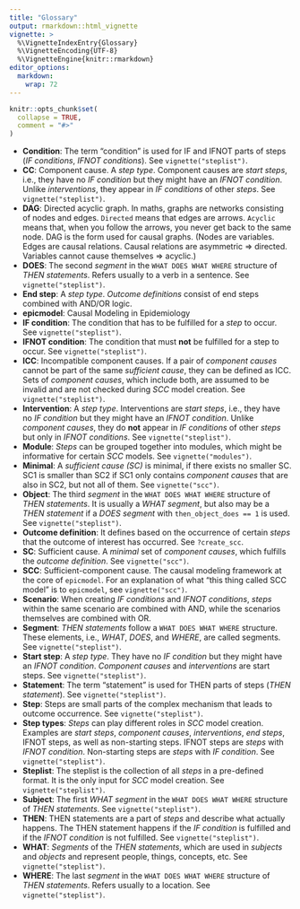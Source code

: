 ```yaml
---
title: "Glossary"
output: rmarkdown::html_vignette
vignette: >
  %\VignetteIndexEntry{Glossary}
  %\VignetteEncoding{UTF-8}
  %\VignetteEngine{knitr::rmarkdown}
editor_options: 
  markdown: 
    wrap: 72
---
```


```r
knitr::opts_chunk$set(
  collapse = TRUE,
  comment = "#>"
)
```

-   **Condition**: The term "condition" is used for IF and IFNOT parts
    of steps (*IF conditions*, *IFNOT conditions*). See
    `vignette("steplist")`.
-   **CC**: Component cause. A *step type*. Component causes are *start
    steps*, i.e., they have no *IF condition* but they might have an
    *IFNOT condition*. Unlike *interventions*, they appear in *IF
    conditions* of other *steps*. See `vignette("steplist")`.
-   **DAG**: Directed acyclic graph. In maths, graphs are
    networks consisting of nodes and edges. `Directed` means that edges
    are arrows. `Acyclic` means that, when you follow the arrows, you
    never get back to the same node. DAG is the form used for causal
    graphs. (Nodes are variables. Edges are causal relations. Causal
    relations are asymmetric =\> directed. Variables cannot cause
    themselves =\> acyclic.)
-   **DOES**: The second *segment* in the `WHAT DOES WHAT WHERE`
    structure of *THEN statements*. Refers usually to a verb in a
    sentence. See `vignette("steplist")`.
-   **End step**: A *step type*. *Outcome definitions* consist of end
    steps combined with AND/OR logic.
-   **epicmodel**: Causal Modeling in Epidemiology
-   **IF condition**: The condition that has to be fulfilled for a
    *step* to occur. See `vignette("steplist")`.
-   **IFNOT condition**: The condition that must **not** be fulfilled
    for a step to occur. See `vignette("steplist")`.
-   **ICC**: Incompatible component causes. If a pair of *component
    causes* cannot be part of the same *sufficient cause*, they can be
    defined as ICC. Sets of *component causes*, which include both, are
    assumed to be invalid and are not checked during *SCC* model
    creation. See `vignette("steplist")`.
-   **Intervention**: A *step type*. Interventions are *start steps*,
    i.e., they have no *IF condition* but they might have an *IFNOT
    condition*. Unlike *component causes*, they do **not** appear in *IF
    conditions* of other *steps* but only in *IFNOT conditions*. See
    `vignette("steplist")`.
-   **Module**: *Steps* can be grouped together into modules, which
    might be informative for certain *SCC* models. See
    `vignette("modules")`.
-   **Minimal**: A *sufficient cause (SC)* is minimal, if there exists
    no smaller SC. SC1 is smaller than SC2 if SC1 only contains
    *component causes* that are also in SC2, but not all of them. See
    `vignette("scc")`.
-   **Object**: The third *segment* in the `WHAT DOES WHAT WHERE`
    structure of *THEN statements*. It is usually a *WHAT* *segment*,
    but also may be a *THEN statement* if a *DOES* *segment* with
    `then_object_does == 1` is used. See `vignette("steplist")`.
-   **Outcome definition**: It defines based on the occurrence of
    certain *steps* that the outcome of interest has occurred. See
    `?create_scc`.
-   **SC**: Sufficient cause. A *minimal* set of *component causes*,
    which fulfills the *outcome definition*. See `vignette("scc")`.
-   **SCC**: Sufficient-component cause. The causal modeling framework
    at the core of `epicmodel`. For an explanation of what "this thing
    called SCC model" is to `epicmodel`, see `vignette("scc")`.
-   **Scenario**: When creating *IF conditions* and *IFNOT conditions*,
    *steps* within the same scenario are combined with AND, while the
    scenarios themselves are combined with OR.
-   **Segment**: *THEN statements* follow a `WHAT DOES WHAT WHERE`
    structure. These elements, i.e., *WHAT*, *DOES*, and *WHERE*, are
    called segments. See `vignette("steplist")`.
-   **Start step**: A *step type*. They have no *IF condition* but they
    might have an *IFNOT condition*. *Component causes* and
    *interventions* are start steps. See `vignette("steplist")`.
-   **Statement**: The term "statement" is used for THEN parts of steps
    (*THEN statement*). See `vignette("steplist")`.
-   **Step**: Steps are small parts of the complex mechanism that leads
    to outcome occurrence. See `vignette("steplist")`.
-   **Step types**: *Steps* can play different roles in *SCC* model
    creation. Examples are *start steps*, *component causes*,
    *interventions*, *end steps*, IFNOT steps, as well as non-starting
    steps. IFNOT steps are *steps* with *IFNOT condition*. Non-starting
    steps are *steps* with *IF condition*. See `vignette("steplist")`.
-   **Steplist**: The steplist is the collection of all *steps* in a
    pre-defined format. It is the only input for *SCC* model creation.
    See `vignette("steplist")`.
-   **Subject**: The first *WHAT* *segment* in the
    `WHAT DOES WHAT WHERE` structure of *THEN statements*. See
    `vignette("steplist")`.
-   **THEN**: THEN statements are a part of *steps* and describe what
    actually happens. The THEN statement happens if the *IF condition*
    is fulfilled and if the *IFNOT condition* is not fulfilled. See
    `vignette("steplist")`.
-   **WHAT**: *Segments* of the *THEN statements*, which are used in
    *subjects* and *objects* and represent people, things, concepts,
    etc. See `vignette("steplist")`.
-   **WHERE**: The last *segment* in the `WHAT DOES WHAT WHERE`
    structure of *THEN statements*. Refers usually to a location. See
    `vignette("steplist")`.
